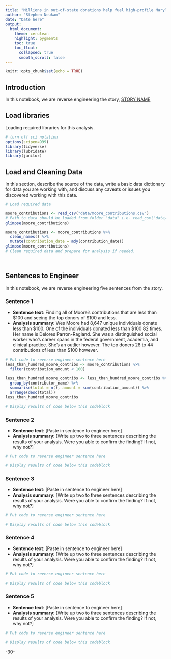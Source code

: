 ```yaml
---
title: "Millions in out-of-state donations help fuel high-profile Maryland Democratic governor candidates"
author: "Stephen Neukam"
date: "Date here"
output:
  html_document:
    theme: cerulean
    highlight: pygments
    toc: true
    toc_float:
      collapsed: true
      smooth_scroll: false
---
```


```r
knitr::opts_chunk$set(echo = TRUE)
```

## Introduction 

In this notebook, we are reverse engineering the story, [STORY NAME](STORY URL)

## Load libraries

Loading required libraries for this analysis.

```r
# turn off sci notation
options(scipen=999)
library(tidyverse)
library(lubridate)
library(janitor)

```

## Load and Cleaning Data

In this section, describe the source of the data, write a basic data dictionary for data you are working with, and discuss any caveats or issues you discovered working with this data. 

```r
# Load required data

moore_contributions <- read_csv("data/moore_contributions.csv")
# Path to data should be loaded from folder "data" i.e. read_csv("data/name_of_data.csv")
glimpse(moore_contributions)

moore_contributions <- moore_contributions %>% 
  clean_names() %>% 
  mutate(contribution_date = mdy(contribution_date))
glimpse(moore_contributions)
# Clean required data and prepare for analysis if needed. 




```

## Sentences to Engineer
In this notebook, we are reverse engineering five sentences from the story.

### Sentence 1

* **Sentence text**: Finding all of Moore's contributions that are less than $100 and seeing the top donors of $100 and less.
* **Analysis summary**: Wes Moore had 8,647 unique individuals donate less than $100. One of the individuals donated less than $100 82 times. Her name is Delores Parron-Ragland. She was a distinguished social worker who's career spans in the federal government, academia, and clinical practice. She's an outlier however. The top doners 28 to 44 contributions of less than $100 however. 
```r
# Put code to reverse engineer sentence here
less_than_hundred_moore_contribs <- moore_contributions %>% 
  filter(contribution_amount < 100)
```

```r
less_than_hundred_moore_contribs <- less_than_hundred_moore_contribs %>%
  group_by(contributor_name) %>% 
  summarise(total = n(), amount = sum(contribution_amount)) %>% 
  arrange(desc(total))
less_than_hundred_moore_contribs
  
# Display results of code below this codeblock

```

### Sentence 2

* **Sentence text**: [Paste in sentence to engineer here]
* **Analysis summary**: [Write up two to three sentences describing the results of your analysis.  Were you able to confirm the finding? If not, why not?]

```r
# Put code to reverse engineer sentence here

# Display results of code below this codeblock

```

### Sentence 3

* **Sentence text**: [Paste in sentence to engineer here]
* **Analysis summary**: [Write up two to three sentences describing the results of your analysis.  Were you able to confirm the finding? If not, why not?]

```r
# Put code to reverse engineer sentence here

# Display results of code below this codeblock

```

### Sentence 4

* **Sentence text**: [Paste in sentence to engineer here]
* **Analysis summary**: [Write up two to three sentences describing the results of your analysis.  Were you able to confirm the finding? If not, why not?]

```r
# Put code to reverse engineer sentence here

# Display results of code below this codeblock

```

### Sentence 5

* **Sentence text**: [Paste in sentence to engineer here]
* **Analysis summary**: [Write up two to three sentences describing the results of your analysis.  Were you able to confirm the finding? If not, why not?]

```r
# Put code to reverse engineer sentence here

# Display results of code below this codeblock

```

-30-